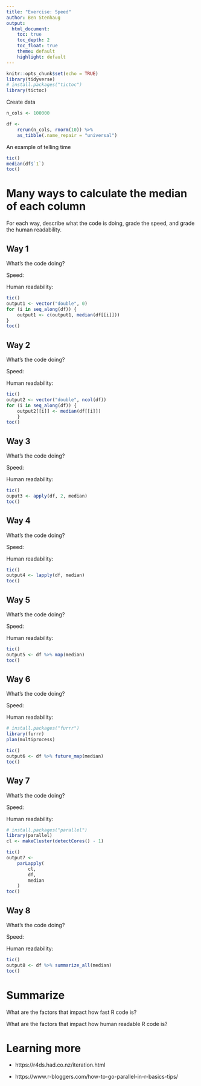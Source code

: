 ```yaml
---
title: "Exercise: Speed"
author: Ben Stenhaug
output: 
  html_document:
    toc: true
    toc_depth: 2
    toc_float: true
    theme: default
    highlight: default
---
```


```r
knitr::opts_chunk$set(echo = TRUE)
library(tidyverse)
# install.packages("tictoc")
library(tictoc)
```

Create data

```r
n_cols <- 100000

df <- 
    rerun(n_cols, rnorm(10)) %>% 
    as_tibble(.name_repair = "universal")
```

An example of telling time

```r
tic()
median(df$`1`)
toc()
```

# Many ways to calculate the median of each column

For each way, describe what the code is doing, grade the speed, and grade the human readability.

## Way 1

What's the code doing?

Speed:

Human readability:

```r
tic()
output1 <- vector("double", 0)
for (i in seq_along(df)) {
    output1 <- c(output1, median(df[[i]]))
}
toc()
```

## Way 2

What's the code doing?

Speed:

Human readability:

```r
tic()
output2 <- vector("double", ncol(df))
for (i in seq_along(df)) {
    output2[[i]] <- median(df[[i]])
    }
toc()
```

## Way 3

What's the code doing?

Speed:

Human readability:

```r
tic()
ouput3 <- apply(df, 2, median)
toc()
```

## Way 4

What's the code doing?

Speed:

Human readability:

```r
tic()
output4 <- lapply(df, median)
toc()
```

## Way 5

What's the code doing?

Speed:

Human readability:

```r
tic()
output5 <- df %>% map(median)
toc()
```

## Way 6

What's the code doing?

Speed:

Human readability:

```r
# install.packages("furrr")
library(furrr)
plan(multiprocess)

tic()
output6 <- df %>% future_map(median)
toc()
```

## Way 7

What's the code doing?

Speed:

Human readability:

```r
# install.packages("parallel")
library(parallel)
cl <- makeCluster(detectCores() - 1)

tic()
output7 <- 
    parLapply(
        cl, 
        df,
        median
    )
toc()
```

## Way 8

What's the code doing?

Speed:

Human readability:

```r
tic()
output8 <- df %>% summarize_all(median)
toc()
```

# Summarize

What are the factors that impact how fast R code is?

What are the factors that impact how human readable R code is?

# Learning more

- https://r4ds.had.co.nz/iteration.html

- https://www.r-bloggers.com/how-to-go-parallel-in-r-basics-tips/
